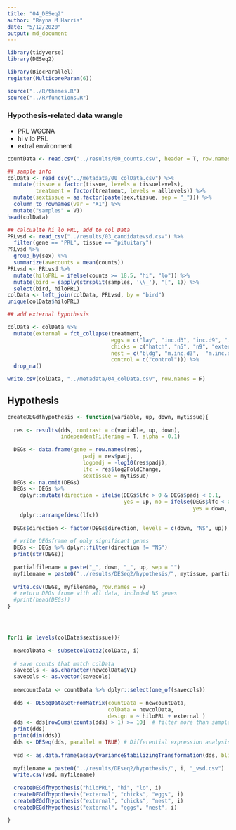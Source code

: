 ```yaml
---
title: "04_DESeq2"
author: "Rayna M Harris"
date: "5/12/2020"
output: md_document
---
```


```r
library(tidyverse)
library(DESeq2)

library(BiocParallel)
register(MulticoreParam(6))

source("../R/themes.R")
source("../R/functions.R")
```


### Hypothesis-related data wrangle

- PRL WGCNA
- hi v lo PRL
- extral environment


```r
countData <- read.csv("../results/00_counts.csv", header = T, row.names = 1)

## sample info
colData <- read_csv("../metadata/00_colData.csv") %>%
  mutate(tissue = factor(tissue, levels = tissuelevels),
         treatment = factor(treatment, levels = alllevels)) %>%
  mutate(sextissue = as.factor(paste(sex,tissue, sep = "_"))) %>%
  column_to_rownames(var = "X1") %>%
  mutate("samples" = V1) 
head(colData)

## calcualte hi lo PRL, add to col Data
PRLvsd <- read_csv("../results/03_candidatevsd.csv") %>%
  filter(gene == "PRL", tissue == "pituitary") 
PRLvsd %>%
  group_by(sex) %>%
  summarize(avecounts = mean(counts))
PRLvsd <- PRLvsd %>%
  mutate(hiloPRL = ifelse(counts >= 18.5, "hi", "lo")) %>%
  mutate(bird = sapply(strsplit(samples, '\\_'), "[", 1)) %>%
  select(bird, hiloPRL) 
colData <- left_join(colData, PRLvsd, by = "bird")   
unique(colData$hiloPRL)

## add external hypothesis

colData <- colData %>%
  mutate(external = fct_collapse(treatment,
                                 eggs = c("lay", "inc.d3", "inc.d9", "inc.d17", "prolong"),
                                 chicks = c("hatch", "n5", "n9", "extend" , "early" ),
                                 nest = c("bldg", "m.inc.d3",  "m.inc.d9",  "m.inc.d17",  "m.n2"),
                                 control = c("control"))) %>%
  drop_na()

write.csv(colData, "../metadata/04_colData.csv", row.names = F)
```





## Hypothesis

```r

createDEGdfhypothesis <- function(variable, up, down, mytissue){
  
  res <- results(dds, contrast = c(variable, up, down), 
                 independentFiltering = T, alpha = 0.1)
  
  DEGs <- data.frame(gene = row.names(res),
                        padj = res$padj, 
                        logpadj = -log10(res$padj),
                        lfc = res$log2FoldChange,
                        sextissue = mytissue)
  DEGs <- na.omit(DEGs)
  DEGs <- DEGs %>%
    dplyr::mutate(direction = ifelse(DEGs$lfc > 0 & DEGs$padj < 0.1, 
                                     yes = up, no = ifelse(DEGs$lfc < 0 & DEGs$padj < 0.1, 
                                                           yes = down, no = "NS"))) %>% 
    dplyr::arrange(desc(lfc)) 
  
  DEGs$direction <- factor(DEGs$direction, levels = c(down, "NS", up)) 
  
  # write DEGsframe of only significant genes
  DEGs <- DEGs %>% dplyr::filter(direction != "NS")
  print(str(DEGs))
  
  partialfilename = paste("_", down, "_", up, sep = "")
  myfilename = paste0("../results/DESeq2/hypothesis/", mytissue, partialfilename, "_DEGs.csv")
  
  write.csv(DEGs, myfilename, row.names = F)
  # return DEGs frome with all data, included NS genes
  #print(head(DEGs))
}  




for(i in levels(colData$sextissue)){
  
  newcolData <- subsetcolData2(colData, i)
  
  # save counts that match colData
  savecols <- as.character(newcolData$V1) 
  savecols <- as.vector(savecols) 
  
  newcountData <- countData %>% dplyr::select(one_of(savecols)) 
  
  dds <- DESeqDataSetFromMatrix(countData = newcountData,
                                colData = newcolData,
                                design = ~ hiloPRL + external )
  dds <- dds[rowSums(counts(dds) > 1) >= 10]  # filter more than sample with less 0 counts
  print(dds)
  print(dim(dds))
  dds <- DESeq(dds, parallel = TRUE) # Differential expression analysis
  
  vsd <- as.data.frame(assay(varianceStabilizingTransformation(dds, blind=FALSE)))
  
  myfilename = paste0("../results/DEseq2/hypothesis/", i, "_vsd.csv")
  write.csv(vsd, myfilename)
  
  createDEGdfhypothesis("hiloPRL", "hi", "lo", i)
  createDEGdfhypothesis("external", "chicks", "eggs", i)
  createDEGdfhypothesis("external", "chicks", "nest", i)
  createDEGdfhypothesis("external", "eggs", "nest", i)

}
```






